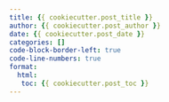 ```yaml
---
title: {{ cookiecutter.post_title }}
author: {{ cookiecutter.post_author }}
date: {{ cookiecutter.post_date }}
categories: []
code-block-border-left: true
code-line-numbers: true
format:
  html:
   toc: {{ cookiecutter.post_toc }}
---
```

